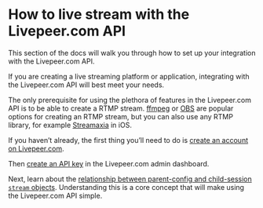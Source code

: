 
<DocsLayout title="How to live stream - Livepeer.com" description="How to live stream with the Livepeer.com API">

# How to live stream with the Livepeer.com API

This section of the docs will walk you through how to set up your integration
with the Livepeer.com API.

If you are creating a live streaming platform or application, integrating with
the Livepeer.com API will best meet your needs.

The only prerequisite for using the plethora of features in the Livepeer.com API
is to be able to create a RTMP stream. [ffmpeg](https://ffmpeg.org/) or
[OBS](https://obsproject.com/) are popular options for creating an RTMP stream,
but you can also use any RTMP library, for example
[Streamaxia](https://www.streamaxia.com/) in iOS.

If you haven’t already, the first thing you’ll need to do is
[create an account on Livepeer.com](/docs/guides/account/create-an-account).

Then [create an API key](/docs/guides/api-keys/create-an-api-key) in the
Livepeer.com admin dashboard.

Next, learn about the
[relationship between parent-config and child-session `stream` objects](/docs/guides/api/parent-streams-and-sessions).
Understanding this is a core concept that will make using the Livepeer.com API
simple.

</DocsLayout>
